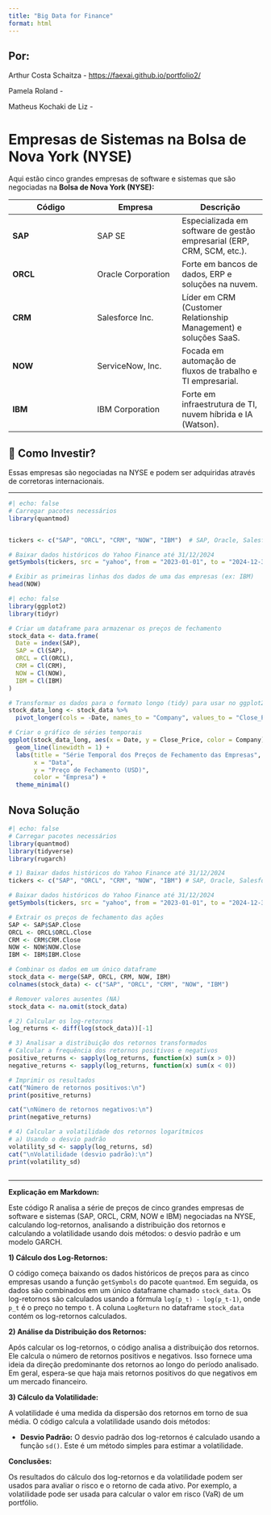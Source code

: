 ```yaml
---
title: "Big Data for Finance"
format: html
---
```


## Por:

Arthur Costa Schaitza - <https://faexai.github.io/portfolio2/>

Pamela Roland -

Matheus Kochaki de Liz -

# Empresas de Sistemas na Bolsa de Nova York (NYSE)

Aqui estão cinco grandes empresas de software e sistemas que são negociadas na **Bolsa de Nova York (NYSE):**

| Código | Empresa | Descrição |
|------------------------|------------------------|------------------------|
| **SAP** | SAP SE | Especializada em software de gestão empresarial (ERP, CRM, SCM, etc.). |
| **ORCL** | Oracle Corporation | Forte em bancos de dados, ERP e soluções na nuvem. |
| **CRM** | Salesforce Inc. | Líder em CRM (Customer Relationship Management) e soluções SaaS. |
| **NOW** | ServiceNow, Inc. | Focada em automação de fluxos de trabalho e TI empresarial. |
| **IBM** | IBM Corporation | Forte em infraestrutura de TI, nuvem híbrida e IA (Watson). |

## 📌 Como Investir?

Essas empresas são negociadas na NYSE e podem ser adquiridas através de corretoras internacionais.

------------------------------------------------------------------------

```r
#| echo: false
# Carregar pacotes necessários
library(quantmod)


tickers <- c("SAP", "ORCL", "CRM", "NOW", "IBM")  # SAP, Oracle, Salesforce, ServiceNow, IBM

# Baixar dados históricos do Yahoo Finance até 31/12/2024
getSymbols(tickers, src = "yahoo", from = "2023-01-01", to = "2024-12-31")

# Exibir as primeiras linhas dos dados de uma das empresas (ex: IBM)
head(NOW)
```

```r
#| echo: false
library(ggplot2)
library(tidyr)

# Criar um dataframe para armazenar os preços de fechamento
stock_data <- data.frame(
  Date = index(SAP),
  SAP = Cl(SAP),
  ORCL = Cl(ORCL),
  CRM = Cl(CRM),
  NOW = Cl(NOW),
  IBM = Cl(IBM)
)

# Transformar os dados para o formato longo (tidy) para usar no ggplot2
stock_data_long <- stock_data %>%
  pivot_longer(cols = -Date, names_to = "Company", values_to = "Close_Price")

# Criar o gráfico de séries temporais
ggplot(stock_data_long, aes(x = Date, y = Close_Price, color = Company)) +
  geom_line(linewidth = 1) +
  labs(title = "Série Temporal dos Preços de Fechamento das Empresas",
       x = "Data",
       y = "Preço de Fechamento (USD)",
       color = "Empresa") +
  theme_minimal()
```

## Nova Solução

```r
#| echo: false
# Carregar pacotes necessários
library(quantmod)
library(tidyverse)
library(rugarch)

# 1) Baixar dados históricos do Yahoo Finance até 31/12/2024
tickers <- c("SAP", "ORCL", "CRM", "NOW", "IBM") # SAP, Oracle, Salesforce, ServiceNow, IBM

# Baixar dados históricos do Yahoo Finance até 31/12/2024
getSymbols(tickers, src = "yahoo", from = "2023-01-01", to = "2024-12-31")

# Extrair os preços de fechamento das ações
SAP <- SAP$SAP.Close
ORCL <- ORCL$ORCL.Close
CRM <- CRM$CRM.Close
NOW <- NOW$NOW.Close
IBM <- IBM$IBM.Close

# Combinar os dados em um único dataframe
stock_data <- merge(SAP, ORCL, CRM, NOW, IBM)
colnames(stock_data) <- c("SAP", "ORCL", "CRM", "NOW", "IBM")

# Remover valores ausentes (NA)
stock_data <- na.omit(stock_data)

# 2) Calcular os log-retornos
log_returns <- diff(log(stock_data))[-1]

# 3) Analisar a distribuição dos retornos transformados
# Calcular a frequência dos retornos positivos e negativos
positive_returns <- sapply(log_returns, function(x) sum(x > 0))
negative_returns <- sapply(log_returns, function(x) sum(x < 0))

# Imprimir os resultados
cat("Número de retornos positivos:\n")
print(positive_returns)

cat("\nNúmero de retornos negativos:\n")
print(negative_returns)

# 4) Calcular a volatilidade dos retornos logarítmicos
# a) Usando o desvio padrão
volatility_sd <- sapply(log_returns, sd)
cat("\nVolatilidade (desvio padrão):\n")
print(volatility_sd)



```

------------------------------------------------------------------------

**Explicação em Markdown:**

Este código R analisa a série de preços de cinco grandes empresas de software e sistemas (SAP, ORCL, CRM, NOW e IBM) negociadas na NYSE, calculando log-retornos, analisando a distribuição dos retornos e calculando a volatilidade usando dois métodos: o desvio padrão e um modelo GARCH.

**1) Cálculo dos Log-Retornos:**

O código começa baixando os dados históricos de preços para as cinco empresas usando a função `getSymbols` do pacote `quantmod`. Em seguida, os dados são combinados em um único dataframe chamado `stock_data`. Os log-retornos são calculados usando a fórmula `log(p_t) - log(p_t-1)`, onde `p_t` é o preço no tempo `t`. A coluna `LogReturn` no dataframe `stock_data` contém os log-retornos calculados.

**2) Análise da Distribuição dos Retornos:**

Após calcular os log-retornos, o código analisa a distribuição dos retornos. Ele calcula o número de retornos positivos e negativos. Isso fornece uma ideia da direção predominante dos retornos ao longo do período analisado. Em geral, espera-se que haja mais retornos positivos do que negativos em um mercado financeiro.

**3) Cálculo da Volatilidade:**

A volatilidade é uma medida da dispersão dos retornos em torno de sua média. O código calcula a volatilidade usando dois métodos:

-   **Desvio Padrão:** O desvio padrão dos log-retornos é calculado usando a função `sd()`. Este é um método simples para estimar a volatilidade.

**Conclusões:**

Os resultados do cálculo dos log-retornos e da volatilidade podem ser usados para avaliar o risco e o retorno de cada ativo. Por exemplo, a volatilidade pode ser usada para calcular o valor em risco (VaR) de um portfólio.
